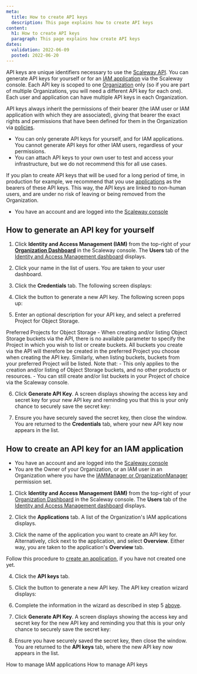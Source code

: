 ```yaml
---
meta:
  title: How to create API keys
  description: This page explains how to create API keys
content:
  h1: How to create API keys
  paragraph: This page explains how create API keys
dates:
  validation: 2022-06-09
  posted: 2022-06-20
---
```


API keys are unique identifiers necessary to use the [Scaleway API](https://developers.scaleway.com/en/). You can generate API keys for yourself or for an [IAM application](/identity-and-access-management/iam/concepts#application) via the Scaleway console. Each API key is scoped to one [Organization]((/identity-and-access-management/iam/concepts#organization)) only (so if you are part of multiple Organizations, you will need a different API key for each one). Each user and application can have multiple API keys in each Organization.

API keys always inherit the permissions of their bearer (the IAM user or IAM application with which they are associated), giving that bearer the exact rights and permissions that have been defined for them in the Organization via [policies](/identity-and-access-management/iam/concepts#policy).

<Message type="important">

  - You can only generate API keys for yourself, and for IAM applications. You cannot generate API keys for other IAM users, regardless of your permissions.
  - You can attach API keys to your own user to test and access your infrastructure, but we do not recommend this for all use cases.

</Message>

<Message type="tip">

  If you plan to create API keys that will be used for a long period of time, in production for example, we recommend that you use [applications](/concepts/#applications) as the bearers of these API keys. This way, the API keys are linked to non-human users, and are under no risk of leaving or being removed from the Organization.

</Message>

<Message type="requirement">

- You have an account and are logged into the [Scaleway console](https://console.scaleway.com)

</Message>

## How to generate an API key for yourself 

1. Click **Identity and Access Management (IAM)** from the top-right of your [**Organization Dashboard**](https://console.scaleway.com/organization) in the Scaleway console. The **Users** tab of the [Identity and Access Management dashboard](https://console.scaleway.com/iam/users) displays.

  <Lightbox src="scaleway-iam-dashboard.webp" alt="" />

2. Click your name in the list of users. You are taken to your user dashboard.

3. Click the **Credentials** tab. The following screen displays:

  <Lightbox src="scaleway-user-credentials.webp" alt="" />

4. Click the <Icon name="plus" /> button to generate a new API key. The following screen pops up:

  <Lightbox src="scaleway-generate-api-key.webp" alt="" />

5. Enter an optional description for your API key, and select a preferred Project for Object Storage.

  <Message type="note">

  Preferred Projects for Object Storage - When creating and/or listing Object Storage buckets via the API, there is no available parameter to specify the Project in which you wish to list or create buckets. All buckets you create via the API will therefore be created in the preferred Project you choose when creating the API key. Similarly, when listing buckets, buckets from your preferred Project will be listed.
  Note that:
    - This only applies to the creation and/or listing of Object Storage buckets, and no other products or resources.
    - You can still create and/or list buckets in your Project of choice via the Scaleway console.
  
  </Message>

6. Click **Generate API Key**. A screen displays showing the access key and secret key for your new API key and reminding you that this is your only chance to securely save the secret key:

  <Lightbox src="scaleway-generated-api-key.webp" alt="" /> 

7. Ensure you have securely saved the secret key, then close the window. You are returned to the **Credentials** tab, where your new API key now appears in the list.

## How to create an API key for an IAM application

<Message type="requirement">

  - You have an account and are logged into the [Scaleway console](https://console.scaleway.com)
  - You are the Owner of your Organization, or an IAM user in an Organization where you have the [IAMManager or OrganizationManager](/identity-and-access-management/iam/how-to/manage-users#how-to-view-and-delete-user-api-keys) permission set. 

</Message>

1. Click **Identity and Access Management (IAM)** from the top-right of your [Organization Dashboard](https://console.scaleway.com/organization) in the Scaleway console. The **Users** tab of the [Identity and Access Management dashboard](https://console.scaleway.com/iam/applications) displays.

  <Lightbox src="scaleway-iam-dashboard.webp" alt="" />

2. Click the **Applications** tab. A list of the Organization's IAM applications displays.

3. Click the name of the application you want to create an API key for. Alternatively, click <Icon name="more" /> next to the application, and select **Overview**. Either way, you are taken to the application's **Overview** tab.

  <Message type="requirement">

  Follow this procedure to [create an application](/identity-and-access-management/iam/how-to/create-an-application), if you have not created one yet.

  </Message>

4. Click the **API keys** tab.

5. Click the <Icon name="plus" /> button to generate a new API key. The API key creation wizard displays:

  <Lightbox src="scaleway-generate-api-key.webp" alt="" />

6. Complete the information in the wizard as described in step 5 [above](#how-to-generate-an-api-key-for-yourself).

7. Click **Generate API Key**. A screen displays showing the access key and secret key for the new API key and reminding you that this is your only chance to securely save the secret key:

  <Lightbox src="scaleway-generated-api-key.webp" alt="" /> 

8. Ensure you have securely saved the secret key, then close the window. You are returned to the **API keys** tab, where the new API key now appears in the list.

<Navigation title="See Also">
  <PreviousButton to="/identity-and-access-management/iam/how-to/manage-applications/">How to manage IAM applications</PreviousButton>
  <NextButton to="/identity-and-access-management/iam/how-to/manage-api-keys/">How to manage API keys</NextButton>
</Navigation>
